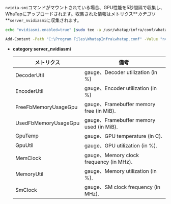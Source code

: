 `nvidia-smi`コマンドがマウントされている場合、GPU性能を5秒間隔で収集し、WhaTapにアップロードされます。収集された情報はメトリクス**_カテゴリ_**`server_nvidiasmi`に収集されます。

<Tabs>
<TabItem value="lxs" label="Linux Shell">

```bash title=SH
echo "nvidiasmi.enabled=true" |sudo tee -a /usr/whatap/infra/conf/whatap.conf
```

</TabItem>
<TabItem value="wps" label="Windows Powershell">

```bash title=SH
Add-Content -Path "C:\Program Files\WhatapInfra\whatap.conf" -Value "nvidiasmi.enabled=true"
```

</TabItem>
</Tabs>

-   **category server_nvidiasmi**

    | メトリクス                | 備考                                      |
    | -------------------- | --------------------------------------- |
    | DecoderUtil          | gauge、Decoder utilization (in %)        |
    | EncoderUtil          | gauge、Encoder utilization (in %)        |
    | FreeFbMemoryUsageGpu | gauge、Framebuffer memory free (in MiB). |
    | UsedFbMemoryUsageGpu | gauge、Framebuffer memory used (in MiB). |
    | GpuTemp              | gauge、GPU temperature (in C).           |
    | GpuUtil              | gauge、GPU utilization (in %).           |
    | MemClock             | gauge、Memory clock frequency (in MHz).  |
    | MemoryUtil           | gauge、Memory utilization (in %).        |
    | SmClock              | gauge、SM clock frequency (in MHz).      |
